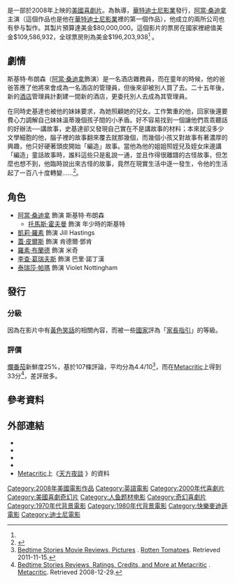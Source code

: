 {{noteTA
|T=zh-tw:天方夜談;zh-hk:魔法童話夜;zh-cn:睡前故事;
|G1=Show
|1=zh-tw:天方夜談;zh-hk:魔法童話夜;zh-cn:睡前故事;
|2=zh-tw:亞當·山德勒;zh-hk:阿當·桑迪拿;
}}
{{Infobox Film
| name           = 魔法童話夜
| original_name  = ''Bedtime Stories''
| image          = 魔法童話夜.jpg
| caption        = 
| director       = {{link-en|亞當·沙克曼|Adam Shankman}}
| producer       = [[阿當·桑迪拿|阿當·桑迪拿]]<br>Andrew Gunn<br>Jack Giarraputo
| writer         = Matt Lopez<br>Tim Herlihy
| starring       = 阿當·桑迪拿<br>[[凱莉·羅素|凱莉·羅素]]<br>Jonathan Morgan Heit<br>Laura Ann Kesling<br>[[蓋·皮爾斯|蓋·皮爾斯]]<br>[[羅素·布蘭德|羅素·布蘭德]]<br>[[李查·葛瑞夫斯|李查·葛瑞夫斯]]<br>[[泰瑞莎·帕瑪|泰瑞莎·帕瑪]]<br>[[露西·勞倫斯|露西·勞倫斯]]<br>[[柯特妮·考克斯|寇特妮·考克絲]]
| music          = {{link-en|魯珀特·格雷格森 - 威廉姆斯|Rupert Gregson-Williams}}
| cinematography = Michael Barrett
| narrator       = Jonathan Pryce
| editing        = Tom Costain
| studio         = [[華特迪士尼影業|華特迪士尼影業]]<br>[[快樂麥迪遜|快樂麥迪遜]]<br>Gunn Films<br>Offspring Entertainment
| distributor    = Walt Disney Studios Motion Pictures
| released       = {{Flagicon|Hong Kong}}{{Flagicon|US}} 2008年12月25日
| runtime        = 99分鐘
| country        = {{美國}}
| language       = 英語
| budget         = $8000萬美元
| gross          = $2.12億美元<ref name="#1">{{cite web |url=http://www.boxofficemojo.com/movies/?id=bedtimestories.htm |title=Bedtime Stories (2008) |accessdate=2008-01-25 |archive-date=2010-02-06 |archive-url=https://web.archive.org/web/20100206060054/http://boxofficemojo.com/movies/?id=bedtimestories.htm |dead-url=no }}</ref> 
| hk_name        = 魔法童話夜
| tw_name        = 天方夜談
| cn_name        = 睡前故事
}}

{{作品名稱|name=''Bedtime Stories''|hk=魔法童話夜|tw=天方夜談|cn=睡前故事}}是一部於2008年上映的[[美國|美國]][[喜劇片|喜劇片]]。為{{link-en|亞當·沙克曼|Adam Shankman}}執導，[[華特迪士尼影業|華特迪士尼影業]]發行，[[阿當·桑迪拿|阿當·桑迪拿]]主演（這個作品也是他在[[華特迪士尼影業|華特迪士尼影業]]裡的第一個作品），他成立的兩所公司也有參与製作。其製片預算達美金$80,000,000。這個影片的票房在國家裡總值美金$109,586,932，全球票房則為美金$196,203,938<ref name="#1"/> 。

== 劇情 ==
斯基特·布朗森（[[阿當·桑迪拿|阿當·桑迪拿]]飾演）是一名酒店雜務員，而在童年的時候，他的爸爸答應了他將來會成為一名酒店的管理員，但後來卻被別人買了去。二十五年後，新的[[酒店|酒店]]管理員計劃建一間新的酒店，更委托別人去成為其管理員。

在同時史基達也被他的妹妹要求，為她照顧她的兒女。工作繁重的他，回家後還要費心力調解自己妹妹溫蒂幾個孩子間的小矛盾。好不容易找到一個讓他們乖乖聽話的好辦法──講故事，史基達卻又發現自己實在不是講故事的材料；本來就沒多少文學細胞的他，腦子裡的故事翻來覆去就那幾個，而幾個小孩又對故事有著濃厚的興趣，他只好硬著頭皮開始「編造」故事。當他為他的姐姐照姪兒及姪女床邊講「編造」童話故事時，誰料這些只是亂說一通，並且作得很離譜的古怪故事，但怎麼也想不到，他臨時說出來古怪的故事，竟然在現實生活中逐一發生，令他的生活起了一百八十度轉變……<ref name="yahoo">{{cite web | language = zh-hant | publisher = Yahoo! Hong Kong Limited | title = 魔法童話夜 (Bedtime Stories) | url = http://hk.movies.yahoo.com/movie.html?id=mcl_bedtimestories | author = 雅虎香港電影 | date = 2008-12-25 | accessdate = 2009-03-06 | deadurl = yes | archiveurl = https://web.archive.org/web/20090114164736/http://hk.movies.yahoo.com/movie.html?id=mcl_bedtimestories | archivedate = 2009-01-14 }}</ref>。

== 角色 ==
* [[阿當·桑迪拿|阿當·桑迪拿]] 飾演 斯基特·布朗森
** [[托馬斯·霍夫曼|托馬斯·霍夫曼]] 飾演 年少時的斯基特
* [[凱莉·羅素|凱莉·羅素]] 飾演 Jill Hastings
* [[蓋·皮爾斯|蓋·皮爾斯]] 飾演 肯德爾·鄧肯
* [[羅素·布蘭德|羅素·布蘭德]] 飾演 米奇
* [[李查·葛瑞夫斯|李查·葛瑞夫斯]] 飾演 巴里·諾丁漢
* [[泰瑞莎·帕瑪|泰瑞莎·帕瑪]] 飾演 Violet Nottingham

== 發行 ==

=== 分級 ===
因為在影片中有[[黃色笑話|黃色笑話]]的相關內容，而被一些[[國家|國家]]評為「[[電影分級制度|家長指引]]」的等級。

=== 評價 ===
[[爛番茄|爛番茄]]新鮮度25%，基於107條評論，平均分為4.4/10<ref>[http://www.rottentomatoes.com/m/bedtime_stories Bedtime Stories Movie Reviews, Pictures] {{Wayback|url=http://www.rottentomatoes.com/m/bedtime_stories |date=20171128102937 }}. [[Rotten_Tomatoes|Rotten Tomatoes]]. Retrieved 2011-11-15.</ref>，而在[[Metacritic|Metacritic]]上得到33分<ref>[http://www.metacritic.com/film/titles/bedtimestories Bedtime Stories Reviews, Ratings, Credits, and More at Metacritic] {{Wayback|url=http://www.metacritic.com/film/titles/bedtimestories |date=20100628041536 }}. [[Metacritic|Metacritic]]. Retrieved 2008-12-29.</ref>，差評居多。

== 參考資料 ==
{{reflist|1}}

== 外部連結 ==
* {{imdb title|id=0960731}}
* {{mojo title|id=bedtimestories}}
* {{rotten-tomatoes|bedtime_stories}}
* {{Amg movie|389191}}
*[[Metacritic|Metacritic]]上《[http://www.metacritic.com/movie/bedtime-stories 天方夜談] {{Wayback|url=http://www.metacritic.com/movie/bedtime-stories |date=20201030113541 }}》的資料{{En}}
{{迪士尼動畫表}}
{{DEFAULTSORT:Bedtime Stories}}

[[Category:2008年美國電影作品|Category:2008年美國電影作品]]
[[Category:英語電影|Category:英語電影]]
[[Category:2000年代喜劇片|Category:2000年代喜劇片]]
[[Category:美國喜劇奇幻片|Category:美國喜劇奇幻片]]
[[Category:人鱼题材电影|Category:人鱼题材电影]]
[[Category:奇幻喜劇片|Category:奇幻喜劇片]]
[[Category:1970年代背景電影|Category:1970年代背景電影]]
[[Category:1980年代背景電影|Category:1980年代背景電影]]
[[Category:快樂麥迪遜電影|Category:快樂麥迪遜電影]]
[[Category:迪士尼電影|Category:迪士尼電影]]